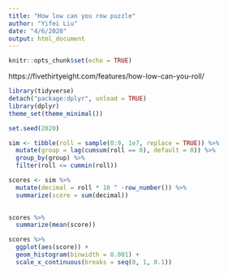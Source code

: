 ```yaml
---
title: "How low can you row puzzle"
author: "Yifei Liu"
date: "4/6/2020"
output: html_document
---
```


```r
knitr::opts_chunk$set(echo = TRUE)
```

https://fivethirtyeight.com/features/how-low-can-you-roll/

```r

library(tidyverse)
detach("package:dplyr", unload = TRUE)
library(dplyr)
theme_set(theme_minimal())

set.seed(2020)

sim <- tibble(roll = sample(0:9, 1e7, replace = TRUE)) %>%
  mutate(group = lag(cumsum(roll == 0), default = 0)) %>%
  group_by(group) %>%
  filter(roll <= cummin(roll))

scores <- sim %>%
  mutate(decimal = roll * 10 ^ -row_number()) %>%
  summarize(score = sum(decimal))
  


```



```r
scores %>%
  summarize(mean(score))

scores %>%
  ggplot(aes(score)) +
  geom_histogram(binwidth = 0.001) +
  scale_x_continuous(breaks = seq(0, 1, 0.1))


```








